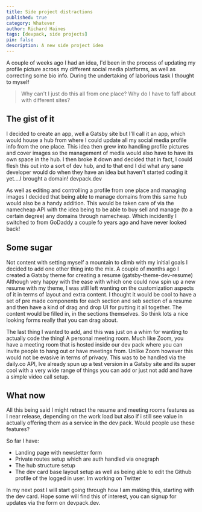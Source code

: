 ```yaml
---
title: Side project distractions
published: true
category: Whatever
author: Richard Haines
tags: [devpack, side projects]
pin: false
description: A new side project idea
---
```


A couple of weeks ago I had an idea, I'd been in the process of updating my profile picture across my different social
media platforms, as well as correcting some bio info. During the undertaking of laborious task I thought to myself

> Why can't I just do this all from one place? Why do I have to faff about with different sites?

## The gist of it

I decided to create an app, well a Gatsby site but I'll call it an app, which would house a hub from where I could
update all my social media profile info from the one place. This idea then grew into handling profile pictures and cover
images so the management of media would also have to have its own space in the hub. I then broke it down and decided
that in fact, I could flesh this out into a sort of dev hub, and to that end I did what any sane developer would do when
they have an idea but haven't started coding it yet....I brought a domain! <ExternalLink href="https://www.devpack.dev/">devpack.dev</ExternalLink>

As well as editing and controlling a profile from one place and managing images I decided that being able to manage
domains from this same hub would also be a handy addition. This would be taken care of via the <ExternalLink href="https://www.namecheap.com/support/api/intro/">namecheap API</ExternalLink> with the idea being to be able to buy sell and manage (to a certain degree) any domains through namecheap. Which incidently I switched to from GoDaddy a couple fo years ago and have never looked back!

## Some sugar

Not content with setting myself a mountain to climb with my initial goals I decided to add one other thing into the mix. A couple of months ago I created a Gatsby theme for creating a resume (<ExternalLink href="https://www.npmjs.com/package/gatsby-theme-dev-resume">gatsby-theme-dev-resume</ExternalLink>) Although very happy with the ease with which one could now spin up a new resume with my theme, I was still left wanting on the customization aspects of it in terms of layout and extra content. I thought it would be cool to have a set of pre made components for each section and seb section of a resume and then have a kind of drag and drop UI for putting it all together. The content would be filled in, in the sections themselves. So think lots a nice looking forms really that you can drag about.

The last thing I wanted to add, and this was just on a whim for wanting to actually code the thing! A personal meeting room. Much like Zoom, you have a meeting room that is hosted inside our dev pack where you can invite people to hang out or have meetings from. Unlike Zoom however this would not be evasive in terms of privacy. This was to be handled via the <ExternalLink href="https://docs.daily.co/docs">daily.co API</ExternalLink>, Ive already spun up a test version in a Gatsby site and its super cool with a very wide range of things you can add or just not add and have a simple video call setup.

## What now

All this being said I might retract the resume and meeting rooms features as I near release, depending on the work load but also if i still see value in actually offering them as a service in the dev pack. Would people use these features?

So far I have:

- Landing page with newsletter form
- Private routes setup which are auth handled via onegraph
- The hub structure setup
- The dev card base layout setup as well as being able to edit the Github profile of the logged in user. Im working on Twitter

In my next post I will start going through how I am making this, starting with the dev card. Hope some will find this of interest, you can signup for updates via the form on <ExternalLink href="https://www.devpack.dev/">devpack.dev</ExternalLink>.

